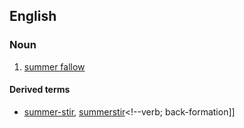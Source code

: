 ==English==
===Noun===
{{en-noun|sg=[[summer]]-[[stirring]]|-}}

#[[summer fallow]]

====Derived terms====
*[[summer-stir]], [[summerstir]]<!--verb; back-formation]]